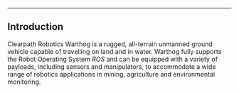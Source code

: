 ---

## Introduction

Clearpath Robotics Warthog is a rugged, all-terrain unmanned ground vehicle capable of travelling on land and in water.
Warthog fully supports the Robot Operating System _ROS_ and can be equipped with a variety of payloads, including sensors and manipulators, to accommodate a wide range of robotics applications in mining, agriculture and environmental monitoring.
